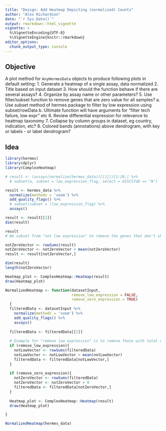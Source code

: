 ```yaml
---
title: "Design: Add Heatmap Depicting (normalized) Counts"
author: "Alex Richardson"
date: "`r Sys.Date()`"
output: rmarkdown::html_vignette
vignette: >
  %\VignetteEncoding{UTF-8}
  %\VignetteEngine{knitr::rmarkdown}
editor_options: 
  chunk_output_type: console
---
```


## Objective

A plot method for `AnyHermesData` objects to produce following plots in default setting: 
1. Generate a heatmap of a single assay, data normalized
2. Title based on input dataset
3. How should the function behave if there are several assays?
4. Organize by assay name or other parameters?
5. Use filter/subset function to remove genes that are zero value for all samples? 
  a. Use subset method of hermes package to filter by low expression using subset/rowData
  b. Ultimate function will have arguments for "filter tech failure, low expr" etc
6. Review differential expression for relevance to heatmap taxonomy
7. Collapse by column groups in dataset, eg country, indication, etc?
8. Colored bands (annotations) above dendrogram, with key or labels - or label dendrogram?


## Idea

```r
library(hermes)
library(dplyr)
library(ComplexHeatmap)

# result <- (assays(normalize(hermes_data))[[1]])[1:20,] %>%
  # subset(a, subset = low_expression_flag, select = DISCSTUD == "N")

result <- hermes_data %>%
  normalize(methods = 'voom') %>%
  add_quality_flags() %>%
  # subset(subset = !low_expression_flag) %>%
  assays()

result <- result[[1]]
dim(result)

result
# We subset from "not low expression" to remove the genes that don't show up in the samples, but we don't see the rows of full zeroes disappearing

notZeroVector <- rowSums(result)
notZeroVector <- notZeroVector > mean(notZeroVector)
result <- result[notZeroVector,]

dim(result)
length(notZeroVector)

Heatmap_plot <- ComplexHeatmap::Heatmap(result)
draw(Heatmap_plot)

```

```r

NormalizedHeatmap <- function(datasetInput,
                              remove_low_expression = FALSE,
                              remove_zero_expression = TRUE)
  {
  filteredData <- datasetInput %>%
    normalize(methods = 'voom') %>%
    add_quality_flags() %>%
    assays()
  
  filteredData <- filteredData[[1]]
  
  # Example for "remove low expression" is to remove those with total expression in the sample lower than the mean, this can be edited with a threshold, or removing the zero-expression genes in the assay. The subset method with argument select = !low_expression_flag did not seem to filter anything out when applied to this example assay.
  if (remove_low_expression){
    notLowVector <- rowSums(filteredData)
    notLowVector <- notLowVector > mean(notLowVector)
    filteredData <- filteredData[notLowVector,]
  }
  
  if (remove_zero_expression){
    notZeroVector <- rowSums(filteredData)
    notZeroVector <- notZeroVector > 0
    filteredData <- filteredData[notZeroVector,]
  }
  
  Heatmap_plot <- ComplexHeatmap::Heatmap(result)
  draw(Heatmap_plot)

}

NormalizedHeatmap(hermes_data)

```


